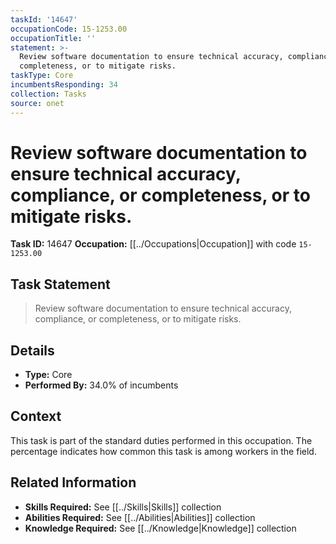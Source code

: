 ```yaml
---
taskId: '14647'
occupationCode: 15-1253.00
occupationTitle: ''
statement: >-
  Review software documentation to ensure technical accuracy, compliance, or
  completeness, or to mitigate risks.
taskType: Core
incumbentsResponding: 34
collection: Tasks
source: onet
---
```

# Review software documentation to ensure technical accuracy, compliance, or completeness, or to mitigate risks.

**Task ID:** 14647
**Occupation:** [[../Occupations|Occupation]] with code `15-1253.00`

## Task Statement

> Review software documentation to ensure technical accuracy, compliance, or completeness, or to mitigate risks.

## Details

- **Type:** Core
- **Performed By:** 34.0% of incumbents

## Context

This task is part of the standard duties performed in this occupation. The percentage indicates how common this task is among workers in the field.

## Related Information

- **Skills Required:** See [[../Skills|Skills]] collection
- **Abilities Required:** See [[../Abilities|Abilities]] collection
- **Knowledge Required:** See [[../Knowledge|Knowledge]] collection
